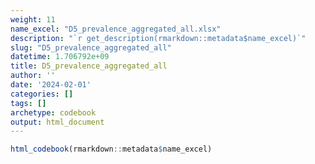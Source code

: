 ```yaml
---
weight: 11
name_excel: "D5_prevalence_aggregated_all.xlsx"
description: "`r get_description(rmarkdown::metadata$name_excel)`"
slug: "D5_prevalence_aggregated_all"
datetime: 1.706792e+09
title: D5_prevalence_aggregated_all
author: ''
date: '2024-02-01'
categories: []
tags: []
archetype: codebook
output: html_document
---
```


```r
html_codebook(rmarkdown::metadata$name_excel)
```
